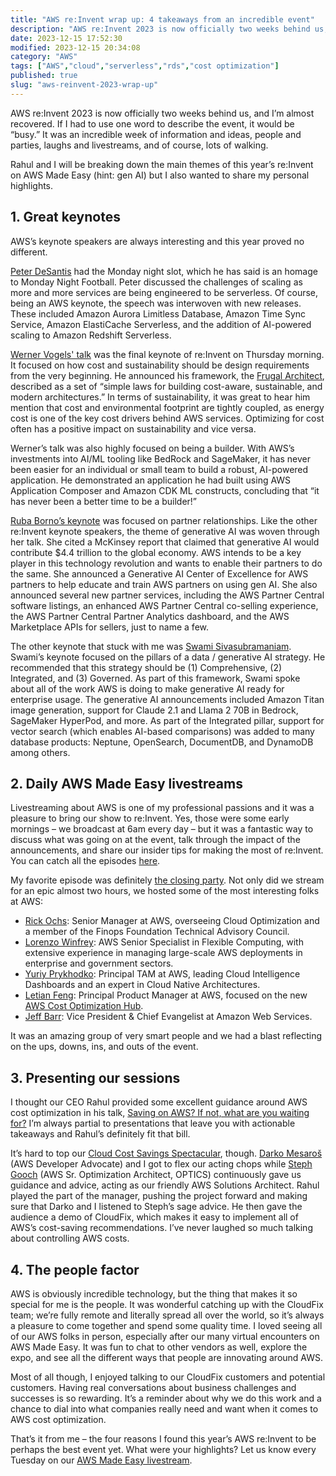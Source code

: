 ```yaml
---
title: "AWS re:Invent wrap up: 4 takeaways from an incredible event"
description: "AWS re:Invent 2023 is now officially two weeks behind us, and I’m almost recovered. If I had to use one word to describe the event, it would be “busy.” It was a..."
date: 2023-12-15 17:52:30
modified: 2023-12-15 20:34:08
category: "AWS"
tags: ["AWS","cloud","serverless","rds","cost optimization"]
published: true
slug: "aws-reinvent-2023-wrap-up"
---
```


AWS re:Invent 2023 is now officially two weeks behind us, and I’m almost recovered. If I had to use one word to describe the event, it would be “busy.” It was an incredible week of information and ideas, people and parties, laughs and livestreams, and of course, lots of walking. 

Rahul and I will be breaking down the main themes of this year’s re:Invent on AWS Made Easy (hint: gen AI) but I also wanted to share my personal highlights.

## 1\. Great keynotes

AWS’s keynote speakers are always interesting and this year proved no different.  
  
[Peter DeSantis](https://www.youtube.com/watch?v=pJG6nmR7XxI&pp=ygUbcGV0ZXIgZGVzYW50aXMga2V5bm90ZSAyMDIz) had the Monday night slot, which he has said is an homage to Monday Night Football. Peter discussed the challenges of scaling as more and more services are being engineered to be serverless. Of course, being an AWS keynote, the speech was interwoven with new releases. These included Amazon Aurora Limitless Database, Amazon Time Sync Service, Amazon ElastiCache Serverless, and the addition of AI-powered scaling to Amazon Redshift Serverless.  
  
[Werner Vogels' talk](https://www.youtube.com/watch?v=UTRBVPvzt9w) was the final keynote of re:Invent on Thursday morning. It focused on how cost and sustainability should be design requirements from the very beginning. He announced his framework, the [Frugal Architect](https://thefrugalarchitect.com/), described as a set of “simple laws for building cost-aware, sustainable, and modern architectures.” In terms of sustainability, it was great to hear him mention that cost and environmental footprint are tightly coupled, as energy cost is one of the key cost drivers behind AWS services. Optimizing for cost often has a positive impact on sustainability and vice versa.

Werner’s talk was also highly focused on being a builder. With AWS’s investments into AI/ML tooling like BedRock and SageMaker, it has never been easier for an individual or small team to build a robust, AI-powered application. He demonstrated an application he had built using AWS Application Composer and Amazon CDK ML constructs, concluding that “it has never been a better time to be a builder!”

[Ruba Borno’s keynote](https://www.youtube.com/watch?v=mM2HMK3ufTo) was focused on partner relationships. Like the other re:Invent keynote speakers, the theme of generative AI was woven through her talk. She cited a McKinsey report that claimed that generative AI would contribute $4.4 trillion to the global economy. AWS intends to be a key player in this technology revolution and wants to enable their partners to do the same. She announced a Generative AI Center of Excellence for AWS partners to help educate and train AWS partners on using gen AI. She also announced several new partner services, including the AWS Partner Central software listings, an enhanced AWS Partner Central co-selling experience, the AWS Partner Central Partner Analytics dashboard, and the AWS Marketplace APIs for sellers, just to name a few. 

The other keynote that stuck with me was [Swami Sivasubramaniam](https://www.youtube.com/watch?v=8clH7cbnIQw&pp=ygUic3dhbWkgc2l2YXN1YnJhbWFuaWFuIGtleW5vdGUgMjAyMw%3D%3D). Swami’s keynote focused on the pillars of a data / generative AI strategy. He recommended that this strategy should be (1) Comprehensive, (2) Integrated, and (3) Governed. As part of this framework, Swami spoke about all of the work AWS is doing to make generative AI ready for enterprise usage. The generative AI announcements included Amazon Titan image generation, support for Claude 2.1 and Llama 2 70B in Bedrock, SageMaker HyperPod, and more. As part of the Integrated pillar, support for vector search (which enables AI-based comparisons) was added to many database products: Neptune, OpenSearch, DocumentDB, and DynamoDB among others.

## 2\. Daily AWS Made Easy livestreams

Livestreaming about AWS is one of my professional passions and it was a pleasure to bring our show to re:Invent. Yes, those were some early mornings – we broadcast at 6am every day – but it was a fantastic way to discuss what was going on at the event, talk through the impact of the announcements, and share our insider tips for making the most of re:Invent. You can catch all the episodes [here](/livestream/).

My favorite episode was definitely [the closing party](/livestream/reinvent-2023-closing-party-livestream/). Not only did we stream for an epic almost two hours, we hosted some of the most interesting folks at AWS:

-   [Rick Ochs](https://www.linkedin.com/in/rick-ochs-06469833/): Senior Manager at AWS, overseeing Cloud Optimization and a member of the Finops Foundation Technical Advisory Council.
-   [Lorenzo Winfrey](https://www.linkedin.com/in/lorenzowinfrey/): AWS Senior Specialist in Flexible Computing, with extensive experience in managing large-scale AWS deployments in enterprise and government sectors.
-   [Yuriy Prykhodko](https://www.linkedin.com/in/yuriy-prykhodko/): Principal TAM at AWS, leading Cloud Intelligence Dashboards and an expert in Cloud Native Architectures.
-   [Letian Feng](https://www.linkedin.com/in/letianfeng/): Principal Product Manager at AWS, focused on the new [AWS Cost Optimization Hub](https://aws.amazon.com/aws-cost-management/cost-optimization-hub/).
-   [Jeff Barr](https://www.linkedin.com/in/jeffbarr/): Vice President & Chief Evangelist at Amazon Web Services.

It was an amazing group of very smart people and we had a blast reflecting on the ups, downs, ins, and outs of the event.

## 3\. Presenting our sessions

I thought our CEO Rahul provided some excellent guidance around AWS cost optimization in his talk, [Saving on AWS? If not, what are you waiting for?](https://www.youtube.com/watch?v=XmqFfJrm4Mk) I’m always partial to presentations that leave you with actionable takeaways and Rahul’s definitely fit that bill. 

It’s hard to top our [Cloud Cost Savings Spectacular](https://www.youtube.com/watch?v=d8BNb7ZfuUo), though. [Darko Mesaroš](https://www.linkedin.com/in/darko-mesaros/) (AWS Developer Advocate) and I got to flex our acting chops while [Steph Gooch](https://www.linkedin.com/in/awssteph/) (AWS Sr. Optimization Architect, OPTICS) continuously gave us guidance and advice, acting as our friendly AWS Solutions Architect. Rahul played the part of the manager, pushing the project forward and making sure that Darko and I listened to Steph’s sage advice. He then gave the audience a demo of CloudFix, which makes it easy to implement all of AWS’s cost-saving recommendations. I’ve never laughed so much talking about controlling AWS costs.

## 4\. The people factor

AWS is obviously incredible technology, but the thing that makes it so special for me is the people. It was wonderful catching up with the CloudFix team; we’re fully remote and literally spread all over the world, so it’s always a pleasure to come together and spend some quality time. I loved seeing all of our AWS folks in person, especially after our many virtual encounters on AWS Made Easy. It was fun to chat to other vendors as well, explore the expo, and see all the different ways that people are innovating around AWS.

Most of all though, I enjoyed talking to our CloudFix customers and potential customers. Having real conversations about business challenges and successes is so rewarding. It’s a reminder about why we do this work and a chance to dial into what companies really need and want when it comes to AWS cost optimization. 

That’s it from me – the four reasons I found this year’s AWS re:Invent to be perhaps the best event yet. What were your highlights? Let us know every Tuesday on our [AWS Made Easy livestream](/livestream/).
